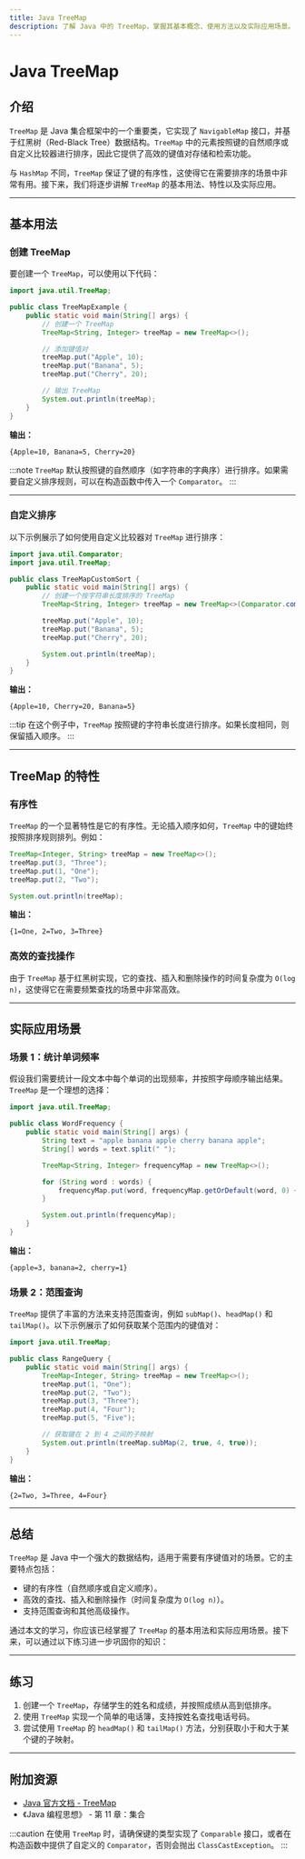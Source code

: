 ```yaml
---
title: Java TreeMap
description: 了解 Java 中的 TreeMap，掌握其基本概念、使用方法以及实际应用场景。
---
```


# Java TreeMap

## 介绍

`TreeMap` 是 Java 集合框架中的一个重要类，它实现了 `NavigableMap` 接口，并基于红黑树（Red-Black Tree）数据结构。`TreeMap` 中的元素按照键的自然顺序或自定义比较器进行排序，因此它提供了高效的键值对存储和检索功能。

与 `HashMap` 不同，`TreeMap` 保证了键的有序性，这使得它在需要排序的场景中非常有用。接下来，我们将逐步讲解 `TreeMap` 的基本用法、特性以及实际应用。

---

## 基本用法

### 创建 TreeMap

要创建一个 `TreeMap`，可以使用以下代码：

```java
import java.util.TreeMap;

public class TreeMapExample {
    public static void main(String[] args) {
        // 创建一个 TreeMap
        TreeMap<String, Integer> treeMap = new TreeMap<>();

        // 添加键值对
        treeMap.put("Apple", 10);
        treeMap.put("Banana", 5);
        treeMap.put("Cherry", 20);

        // 输出 TreeMap
        System.out.println(treeMap);
    }
}
```

**输出：**
```
{Apple=10, Banana=5, Cherry=20}
```

:::note
`TreeMap` 默认按照键的自然顺序（如字符串的字典序）进行排序。如果需要自定义排序规则，可以在构造函数中传入一个 `Comparator`。
:::

---

### 自定义排序

以下示例展示了如何使用自定义比较器对 `TreeMap` 进行排序：

```java
import java.util.Comparator;
import java.util.TreeMap;

public class TreeMapCustomSort {
    public static void main(String[] args) {
        // 创建一个按字符串长度排序的 TreeMap
        TreeMap<String, Integer> treeMap = new TreeMap<>(Comparator.comparingInt(String::length));

        treeMap.put("Apple", 10);
        treeMap.put("Banana", 5);
        treeMap.put("Cherry", 20);

        System.out.println(treeMap);
    }
}
```

**输出：**
```
{Apple=10, Cherry=20, Banana=5}
```

:::tip
在这个例子中，`TreeMap` 按照键的字符串长度进行排序。如果长度相同，则保留插入顺序。
:::

---

## TreeMap 的特性

### 有序性

`TreeMap` 的一个显著特性是它的有序性。无论插入顺序如何，`TreeMap` 中的键始终按照排序规则排列。例如：

```java
TreeMap<Integer, String> treeMap = new TreeMap<>();
treeMap.put(3, "Three");
treeMap.put(1, "One");
treeMap.put(2, "Two");

System.out.println(treeMap);
```

**输出：**
```
{1=One, 2=Two, 3=Three}
```

### 高效的查找操作

由于 `TreeMap` 基于红黑树实现，它的查找、插入和删除操作的时间复杂度为 `O(log n)`，这使得它在需要频繁查找的场景中非常高效。

---

## 实际应用场景

### 场景 1：统计单词频率

假设我们需要统计一段文本中每个单词的出现频率，并按照字母顺序输出结果。`TreeMap` 是一个理想的选择：

```java
import java.util.TreeMap;

public class WordFrequency {
    public static void main(String[] args) {
        String text = "apple banana apple cherry banana apple";
        String[] words = text.split(" ");

        TreeMap<String, Integer> frequencyMap = new TreeMap<>();

        for (String word : words) {
            frequencyMap.put(word, frequencyMap.getOrDefault(word, 0) + 1);
        }

        System.out.println(frequencyMap);
    }
}
```

**输出：**
```
{apple=3, banana=2, cherry=1}
```

### 场景 2：范围查询

`TreeMap` 提供了丰富的方法来支持范围查询，例如 `subMap()`、`headMap()` 和 `tailMap()`。以下示例展示了如何获取某个范围内的键值对：

```java
import java.util.TreeMap;

public class RangeQuery {
    public static void main(String[] args) {
        TreeMap<Integer, String> treeMap = new TreeMap<>();
        treeMap.put(1, "One");
        treeMap.put(2, "Two");
        treeMap.put(3, "Three");
        treeMap.put(4, "Four");
        treeMap.put(5, "Five");

        // 获取键在 2 到 4 之间的子映射
        System.out.println(treeMap.subMap(2, true, 4, true));
    }
}
```

**输出：**
```
{2=Two, 3=Three, 4=Four}
```

---

## 总结

`TreeMap` 是 Java 中一个强大的数据结构，适用于需要有序键值对的场景。它的主要特点包括：
- 键的有序性（自然顺序或自定义顺序）。
- 高效的查找、插入和删除操作（时间复杂度为 `O(log n)`）。
- 支持范围查询和其他高级操作。

通过本文的学习，你应该已经掌握了 `TreeMap` 的基本用法和实际应用场景。接下来，可以通过以下练习进一步巩固你的知识：

---

## 练习

1. 创建一个 `TreeMap`，存储学生的姓名和成绩，并按照成绩从高到低排序。
2. 使用 `TreeMap` 实现一个简单的电话簿，支持按姓名查找电话号码。
3. 尝试使用 `TreeMap` 的 `headMap()` 和 `tailMap()` 方法，分别获取小于和大于某个键的子映射。

---

## 附加资源

- [Java 官方文档 - TreeMap](https://docs.oracle.com/javase/8/docs/api/java/util/TreeMap.html)
- 《Java 编程思想》 - 第 11 章：集合

:::caution
在使用 `TreeMap` 时，请确保键的类型实现了 `Comparable` 接口，或者在构造函数中提供了自定义的 `Comparator`，否则会抛出 `ClassCastException`。
:::